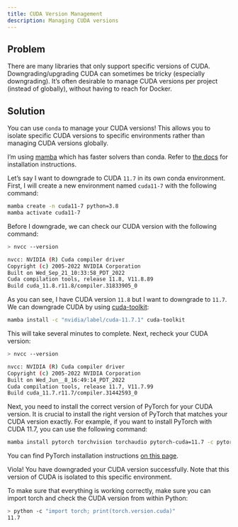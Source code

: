 ```yaml
---
title: CUDA Version Management
description: Managing CUDA versions
---
```


## Problem
There are many libraries that only support specific versions of CUDA.  Downgrading/upgrading CUDA can sometimes be tricky (especially downgrading).  It's often desirable to manage CUDA versions per project (instead of globally), without having to reach for Docker.  


## Solution

You can use `conda` to manage your CUDA versions!  This allows you to isolate specific CUDA versions to specific environments rather than managing CUDA versions globally.

:::{.callout-note}
I'm using [mamba](https://github.com/mamba-org/mamba) which has faster solvers than conda.  Refer to [the docs](https://mamba.readthedocs.io/en/latest/installation.html) for installation instructions.
:::

Let's say I want to downgrade to CUDA `11.7` in its own conda environment. First, I will create a new environment named `cuda11-7` with the following command:

```bash
mamba create -n cuda11-7 python=3.8
mamba activate cuda11-7
```

Before I downgrade, we can check our CUDA version with the following command:

```bash
> nvcc --version

nvcc: NVIDIA (R) Cuda compiler driver
Copyright (c) 2005-2022 NVIDIA Corporation
Built on Wed_Sep_21_10:33:58_PDT_2022
Cuda compilation tools, release 11.8, V11.8.89
Build cuda_11.8.r11.8/compiler.31833905_0
```

As you can see, I have CUDA version `11.8` but I want to downgrade to `11.7`.  We can downgrade CUDA by using [cuda-toolkit](https://anaconda.org/nvidia/cuda-toolkit):

```bash
mamba install -c "nvidia/label/cuda-11.7.1" cuda-toolkit
```

This will take several minutes to complete. Next, recheck your CUDA version:

```bash
> nvcc --version

nvcc: NVIDIA (R) Cuda compiler driver
Copyright (c) 2005-2022 NVIDIA Corporation
Built on Wed_Jun__8_16:49:14_PDT_2022
Cuda compilation tools, release 11.7, V11.7.99
Build cuda_11.7.r11.7/compiler.31442593_0
```

Next, you need to install the correct version of PyTorch for your CUDA version.  It is crucial to install the right version of PyTorch that matches your CUDA version exactly. For example, if you want to install PyTorch with CUDA 11.7, you can use the following command:

```bash
mamba install pytorch torchvision torchaudio pytorch-cuda=11.7 -c pytorch -c nvidia
```

You can find PyTorch installation instructions [on this page](https://pytorch.org/get-started/locally/).


Viola! You have downgraded your CUDA version successfully.  Note that this version of CUDA is isolated to this specific environment.

To make sure that everything is working correctly, make sure you can import torch and check the CUDA version from within Python:

```bash
> python -c "import torch; print(torch.version.cuda)"
11.7
```
